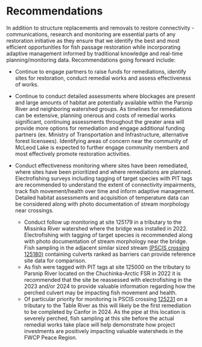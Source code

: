 # Recommendations

In addition to structure replacements and removals to restore connectivity - communications, research and monitoring are essential parts of any restoration initiative as they ensure that we identify the best and most efficient opportunities for fish passage restoration while incorporating adaptive management informed by traditional knowledge and real-time planning/monitoring data. Recommendations going forward include:

- Continue to engage partners to raise funds for remediations, identify sites for restoration, conduct remedial works and assess effectiveness of works. 
- Continue to conduct detailed assessments where blockages are present and large amounts of habitat are potentially available within the Parsnip River and neighboring watershed groups.  As timelines for remediations can be extensive, planning onerous and costs of remedial works significant, continuing assessments throughout the greater area will provide more options for remediation and engage additional funding partners (ex. Ministry of Transportation and Infrastructure, alternative forest licensees). Identifying areas of concern near the community of McLeod Lake is expected to further engage community members and most effectively promote restoration activities.
- Conduct effectiveness monitoring where sites have been remediated, where sites have been prioritized and where remediations are planned. Electrofishing surveys including tagging of target species with PIT tags are recommended to understand the extent of connectivity impairments, track fish movement/health over time and inform adaptive management. Detailed habitat assessments and acquisition of temperature data can be considered along with photo documentation of stream morphology near crossings. 
 
  - Conduct follow up monitoring at site 125179 in a tributary to the Missinka River watershed where the bridge was installed in 2022. Electrofishing with tagging of target species is recommended along with photo documentation of stream morphology near the bridge. Fish sampling in the adjacent similar sized stream [(PSCIS crossing 125180)](https://www.newgraphenvironment.com/Parsnip_Fish_Passage/03_Parsnip_report_125180.html) containing culverts ranked as barriers can provide reference site data for comparison.
  - As fish were tagged with PIT tags at site 125000 on the tributary to Parsnip River located on the Chuchinka-Arctic FSR in 2022 it is recommended that the site be reassessed with electrofishing in the 2023 and/or 2024 to provide valuable information regarding how the perched culvert may be impacting fish movement and health. 
  - Of particular priority for monitoring is PSCIS crossing [125231](https://www.newgraphenvironment.com/Parsnip_Fish_Passage/03_Parsnip_report_125231.html) on a tributary to the Table River as this will likely be the first remediation to be completed by Canfor in 2024. As the pipe at this location is severely perched, fish sampling at this site before the actual remedial works take place will help demonstrate how project investments are positively impacting valuable watersheds in the FWCP Peace Region.
